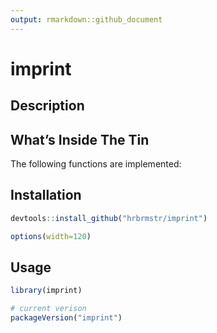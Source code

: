 ```yaml
---
output: rmarkdown::github_document
---
```


# imprint

## Description

## What's Inside The Tin

The following functions are implemented:

## Installation

```r
devtools::install_github("hrbrmstr/imprint")
```

```r
options(width=120)
```

## Usage

```r
library(imprint)

# current verison
packageVersion("imprint")

```

